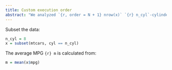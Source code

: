 ```yaml
---
title: Custom execution order
abstract: "We analyzed `{r, order = N + 1} nrow(x)` `{r} n_cyl`-cylinder cars, with an average MPG of `{r} m`."
---
```


Subset the data:

```r
n_cyl = 8
x = subset(mtcars, cyl == n_cyl)
```

The average MPG `{r} m` is calculated from:

```r
m = mean(x$mpg)
```
